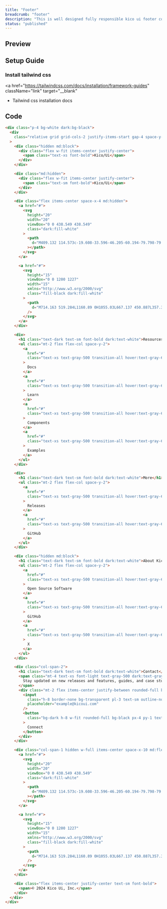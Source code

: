 ```yaml
---
title: "Footer"
breadcrumb: "footer"
description: "This is well designed fully responsible kico ui footer component. Just copy code and paste in your app."
status: "published"
---
```


## Preview

<ComponentPreview name="footer-demo" repositoryType="tailwindcss" />

## Setup Guide

### Install tailwind css

<a
  href="https://tailwindcss.com/docs/installation/framework-guides"
  className="link"
  target="__blank"
>
  * Tailwind css installation docs
</a>

## Code

```html title="footer.{html, jsx, tsx, ejs}"
<div class="p-4 bg-white dark:bg-black">
  <div
    class="relative grid grid-cols-2 justify-items-start gap-4 space-y-3 py-10 md:grid-cols-4 lg:gap-8"
  >
    <div class="hidden md:block">
      <div class="flex w-fit items-center justify-center">
        <span class="text-xs font-bold">Kico/Ui</span>
      </div>
    </div>

    <div class="md:hidden">
      <div class="flex w-fit items-center justify-center">
        <span class="text-sm font-bold">Kico/Ui</span>
      </div>
    </div>

    <div class="flex items-center space-x-4 md:hidden">
      <a href="#">
        <svg
          height="20"
          width="20"
          viewBox="0 0 438.549 438.549"
          class="dark:fill-white"
        >
          <path
            d="M409.132 114.573c-19.608-33.596-46.205-60.194-79.798-79.8-33.598-19.607-70.277-29.408-110.063-29.408-39.781 0-76.472 9.804-110.063 29.408-33.596 19.605-60.192 46.204-79.8 79.8C9.803 148.168 0 184.854 0 224.63c0 47.78 13.94 90.745 41.827 128.906 27.884 38.164 63.906 64.572 108.063 79.227 5.14.954 8.945.283 11.419-1.996 2.475-2.282 3.711-5.14 3.711-8.562 0-.571-.049-5.708-.144-15.417a2549.81 2549.81 0 01-.144-25.406l-6.567 1.136c-4.187.767-9.469 1.092-15.846 1-6.374-.089-12.991-.757-19.842-1.999-6.854-1.231-13.229-4.086-19.13-8.559-5.898-4.473-10.085-10.328-12.56-17.556l-2.855-6.57c-1.903-4.374-4.899-9.233-8.992-14.559-4.093-5.331-8.232-8.945-12.419-10.848l-1.999-1.431c-1.332-.951-2.568-2.098-3.711-3.429-1.142-1.331-1.997-2.663-2.568-3.997-.572-1.335-.098-2.43 1.427-3.289 1.525-.859 4.281-1.276 8.28-1.276l5.708.853c3.807.763 8.516 3.042 14.133 6.851 5.614 3.806 10.229 8.754 13.846 14.842 4.38 7.806 9.657 13.754 15.846 17.847 6.184 4.093 12.419 6.136 18.699 6.136 6.28 0 11.704-.476 16.274-1.423 4.565-.952 8.848-2.383 12.847-4.285 1.713-12.758 6.377-22.559 13.988-29.41-10.848-1.14-20.601-2.857-29.264-5.14-8.658-2.286-17.605-5.996-26.835-11.14-9.235-5.137-16.896-11.516-22.985-19.126-6.09-7.614-11.088-17.61-14.987-29.979-3.901-12.374-5.852-26.648-5.852-42.826 0-23.035 7.52-42.637 22.557-58.817-7.044-17.318-6.379-36.732 1.997-58.24 5.52-1.715 13.706-.428 24.554 3.853 10.85 4.283 18.794 7.952 23.84 10.994 5.046 3.041 9.089 5.618 12.135 7.708 17.705-4.947 35.976-7.421 54.818-7.421s37.117 2.474 54.823 7.421l10.849-6.849c7.419-4.57 16.18-8.758 26.262-12.565 10.088-3.805 17.802-4.853 23.134-3.138 8.562 21.509 9.325 40.922 2.279 58.24 15.036 16.18 22.559 35.787 22.559 58.817 0 16.178-1.958 30.497-5.853 42.966-3.9 12.471-8.941 22.457-15.125 29.979-6.191 7.521-13.901 13.85-23.131 18.986-9.232 5.14-18.182 8.85-26.84 11.136-8.662 2.286-18.415 4.004-29.263 5.146 9.894 8.562 14.842 22.077 14.842 40.539v60.237c0 3.422 1.19 6.279 3.572 8.562 2.379 2.279 6.136 2.95 11.276 1.995 44.163-14.653 80.185-41.062 108.068-79.226 27.88-38.161 41.825-81.126 41.825-128.906-.01-39.771-9.818-76.454-29.414-110.049z"
          ></path>
        </svg>
      </a>

      <a href="#">
        <svg
          height="15"
          viewBox="0 0 1200 1227"
          width="15"
          xmlns="http://www.w3.org/2000/svg"
          class="fill-black dark:fill-white"
        >
          <path
            d="M714.163 519.284L1160.89 0H1055.03L667.137 450.887L357.328 0H0L468.492 681.821L0 1226.37H105.866L515.491 750.218L842.672 1226.37H1200L714.137 519.284H714.163ZM569.165 687.828L521.697 619.934L144.011 79.6944H306.615L611.412 515.685L658.88 583.579L1055.08 1150.3H892.476L569.165 687.854V687.828Z"
          />
        </svg>
      </a>
    </div>

    <div>
      <h1 class="text-dark text-sm font-bold dark:text-white">Resources</h1>
      <ul class="mt-2 flex flex-col space-y-2">
        <a
          href="#"
          class="text-xs text-gray-500 transition-all hover:text-gray-600 dark:text-gray-300/60 dark:hover:text-white"
        >
          Docs
        </a>
        <a
          href="#"
          class="text-xs text-gray-500 transition-all hover:text-gray-600 dark:text-gray-300/60 dark:hover:text-white"
        >
          Learn
        </a>
        <a
          href="#"
          class="text-xs text-gray-500 transition-all hover:text-gray-600 dark:text-gray-300/60 dark:hover:text-white"
        >
          Components
        </a>
        <a
          href="#"
          class="text-xs text-gray-500 transition-all hover:text-gray-600 dark:text-gray-300/60 dark:hover:text-white"
        >
          Examples
        </a>
      </ul>
    </div>

    <div>
      <h1 class="text-dark text-sm font-bold dark:text-white">More</h1>
      <ul class="mt-2 flex flex-col space-y-2">
        <a
          href="#"
          class="text-xs text-gray-500 transition-all hover:text-gray-600 dark:text-gray-300/60 dark:hover:text-white"
        >
          Releases
        </a>
        <a
          href="#"
          class="text-xs text-gray-500 transition-all hover:text-gray-600 dark:text-gray-300/60 dark:hover:text-white"
        >
          GitHub
        </a>
      </ul>
    </div>

    <div class="hidden md:block">
      <h1 class="text-dark text-sm font-bold dark:text-white">About Kico</h1>
      <ul class="mt-2 flex flex-col space-y-2">
        <a
          href="#"
          class="text-xs text-gray-500 transition-all hover:text-gray-600 dark:text-gray-300/60 dark:hover:text-white"
        >
          Open Source Software
        </a>
        <a
          href="#"
          class="text-xs text-gray-500 transition-all hover:text-gray-600 dark:text-gray-300/60 dark:hover:text-white"
        >
          GitHub
        </a>
        <a
          href="#"
          class="text-xs text-gray-500 transition-all hover:text-gray-600 dark:text-gray-300/60 dark:hover:text-white"
        >
          X
        </a>
      </ul>
    </div>

    <div class="col-span-2">
      <h1 class="text-dark text-sm font-bold dark:text-white">Contact</h1>
      <span class="mt-4 text-xs font-light text-gray-500 dark:text-gray-300/60">
        Stay updated on new releases and features, guides, and case studies.
      </span>
      <div class="mt-2 flex items-center justify-between rounded-full border">
        <input
          class="h-8 border-none bg-transparent pl-3 text-sm outline-none focus-visible:ring-0 focus-visible:ring-offset-0"
          placeholder="example@kicoui.com"
        />
        <button
          class="bg-dark h-8 w-fit rounded-full bg-black px-4 py-1 text-xs text-white dark:bg-white dark:text-black"
        >
          Connect
        </button>
      </div>
    </div>

    <div class="col-span-1 hidden w-full items-center space-x-10 md:flex">
      <a href="#">
        <svg
          height="20"
          width="20"
          viewBox="0 0 438.549 438.549"
          class="dark:fill-white"
        >
          <path
            d="M409.132 114.573c-19.608-33.596-46.205-60.194-79.798-79.8-33.598-19.607-70.277-29.408-110.063-29.408-39.781 0-76.472 9.804-110.063 29.408-33.596 19.605-60.192 46.204-79.8 79.8C9.803 148.168 0 184.854 0 224.63c0 47.78 13.94 90.745 41.827 128.906 27.884 38.164 63.906 64.572 108.063 79.227 5.14.954 8.945.283 11.419-1.996 2.475-2.282 3.711-5.14 3.711-8.562 0-.571-.049-5.708-.144-15.417a2549.81 2549.81 0 01-.144-25.406l-6.567 1.136c-4.187.767-9.469 1.092-15.846 1-6.374-.089-12.991-.757-19.842-1.999-6.854-1.231-13.229-4.086-19.13-8.559-5.898-4.473-10.085-10.328-12.56-17.556l-2.855-6.57c-1.903-4.374-4.899-9.233-8.992-14.559-4.093-5.331-8.232-8.945-12.419-10.848l-1.999-1.431c-1.332-.951-2.568-2.098-3.711-3.429-1.142-1.331-1.997-2.663-2.568-3.997-.572-1.335-.098-2.43 1.427-3.289 1.525-.859 4.281-1.276 8.28-1.276l5.708.853c3.807.763 8.516 3.042 14.133 6.851 5.614 3.806 10.229 8.754 13.846 14.842 4.38 7.806 9.657 13.754 15.846 17.847 6.184 4.093 12.419 6.136 18.699 6.136 6.28 0 11.704-.476 16.274-1.423 4.565-.952 8.848-2.383 12.847-4.285 1.713-12.758 6.377-22.559 13.988-29.41-10.848-1.14-20.601-2.857-29.264-5.14-8.658-2.286-17.605-5.996-26.835-11.14-9.235-5.137-16.896-11.516-22.985-19.126-6.09-7.614-11.088-17.61-14.987-29.979-3.901-12.374-5.852-26.648-5.852-42.826 0-23.035 7.52-42.637 22.557-58.817-7.044-17.318-6.379-36.732 1.997-58.24 5.52-1.715 13.706-.428 24.554 3.853 10.85 4.283 18.794 7.952 23.84 10.994 5.046 3.041 9.089 5.618 12.135 7.708 17.705-4.947 35.976-7.421 54.818-7.421s37.117 2.474 54.823 7.421l10.849-6.849c7.419-4.57 16.18-8.758 26.262-12.565 10.088-3.805 17.802-4.853 23.134-3.138 8.562 21.509 9.325 40.922 2.279 58.24 15.036 16.18 22.559 35.787 22.559 58.817 0 16.178-1.958 30.497-5.853 42.966-3.9 12.471-8.941 22.457-15.125 29.979-6.191 7.521-13.901 13.85-23.131 18.986-9.232 5.14-18.182 8.85-26.84 11.136-8.662 2.286-18.415 4.004-29.263 5.146 9.894 8.562 14.842 22.077 14.842 40.539v60.237c0 3.422 1.19 6.279 3.572 8.562 2.379 2.279 6.136 2.95 11.276 1.995 44.163-14.653 80.185-41.062 108.068-79.226 27.88-38.161 41.825-81.126 41.825-128.906-.01-39.771-9.818-76.454-29.414-110.049z"
          ></path>
        </svg>
      </a>

      <a href="#">
        <svg
          height="15"
          viewBox="0 0 1200 1227"
          width="15"
          xmlns="http://www.w3.org/2000/svg"
          class="fill-black dark:fill-white"
        >
          <path
            d="M714.163 519.284L1160.89 0H1055.03L667.137 450.887L357.328 0H0L468.492 681.821L0 1226.37H105.866L515.491 750.218L842.672 1226.37H1200L714.137 519.284H714.163ZM569.165 687.828L521.697 619.934L144.011 79.6944H306.615L611.412 515.685L658.88 583.579L1055.08 1150.3H892.476L569.165 687.854V687.828Z"
          />
        </svg>
      </a>
    </div>

    <div class="flex items-center justify-center text-sm font-bold">
      <span>© 2024 Kico Ui, Inc.</span>
    </div>
  </div>
</div>
```
